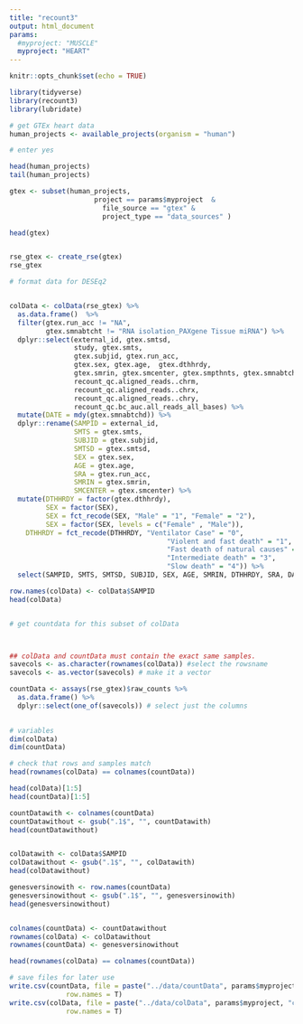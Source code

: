 ```yaml
---
title: "recount3"
output: html_document
params: 
  #myproject: "MUSCLE"
  myproject: "HEART"
---
```


```r
knitr::opts_chunk$set(echo = TRUE)
```

```r
library(tidyverse)
library(recount3)
library(lubridate)

# get GTEx heart data
human_projects <- available_projects(organism = "human")

# enter yes

head(human_projects)
tail(human_projects)

gtex <- subset(human_projects,
                     project == params$myproject  & 
                       file_source == "gtex" & 
                       project_type == "data_sources" )

head(gtex)


rse_gtex <- create_rse(gtex)
rse_gtex

# format data for DESEq2


colData <- colData(rse_gtex) %>% 
  as.data.frame()  %>%
  filter(gtex.run_acc != "NA",
         gtex.smnabtcht != "RNA isolation_PAXgene Tissue miRNA") %>%
  dplyr::select(external_id, gtex.smtsd,
                study, gtex.smts, 
                gtex.subjid, gtex.run_acc,  
                gtex.sex, gtex.age,  gtex.dthhrdy,
                gtex.smrin, gtex.smcenter, gtex.smpthnts, gtex.smnabtchd,
                recount_qc.aligned_reads..chrm,
                recount_qc.aligned_reads..chrx,
                recount_qc.aligned_reads..chry,
                recount_qc.bc_auc.all_reads_all_bases) %>% 
  mutate(DATE = mdy(gtex.smnabtchd)) %>%
  dplyr::rename(SAMPID = external_id,
                SMTS = gtex.smts,
                SUBJID = gtex.subjid,
                SMTSD = gtex.smtsd,
                SEX = gtex.sex,
                AGE = gtex.age,
                SRA = gtex.run_acc,
                SMRIN = gtex.smrin,
                SMCENTER = gtex.smcenter) %>%
  mutate(DTHHRDY = factor(gtex.dthhrdy),
         SEX = factor(SEX),
         SEX = fct_recode(SEX, "Male" = "1", "Female" = "2"),
         SEX = factor(SEX, levels = c("Female" , "Male")),
    DTHHRDY = fct_recode(DTHHRDY, "Ventilator Case" = "0",
                                       "Violent and fast death" = "1",
                                       "Fast death of natural causes" = "2",
                                       "Intermediate death" = "3",
                                       "Slow death" = "4")) %>%
  select(SAMPID, SMTS, SMTSD, SUBJID, SEX, AGE, SMRIN, DTHHRDY, SRA, DATE)

row.names(colData) <- colData$SAMPID
head(colData)


# get countdata for this subset of colData



## colData and countData must contain the exact same samples. 
savecols <- as.character(rownames(colData)) #select the rowsname 
savecols <- as.vector(savecols) # make it a vector

countData <- assays(rse_gtex)$raw_counts %>% 
  as.data.frame() %>% 
  dplyr::select(one_of(savecols)) # select just the columns 
 

# variables
dim(colData)
dim(countData)

# check that rows and samples match
head(rownames(colData) == colnames(countData))

head(colData)[1:5]
head(countData)[1:5]

countDatawith <- colnames(countData)
countDatawithout <- gsub(".1$", "", countDatawith)
head(countDatawithout)


colDatawith <- colData$SAMPID
colDatawithout <- gsub(".1$", "", colDatawith)
head(colDatawithout)

genesversinowith <- row.names(countData)
genesversinowithout <- gsub(".1$", "", genesversinowith)
head(genesversinowithout)


colnames(countData) <- countDatawithout
rownames(colData) <- colDatawithout
rownames(countData) <- genesversinowithout

head(rownames(colData) == colnames(countData))

```


```r
# save files for later use
write.csv(countData, file = paste("../data/countData", params$myproject, "csv", sep = "."),
              row.names = T)
write.csv(colData, file = paste("../data/colData", params$myproject, "csv", sep = "."),
              row.names = T)
```
